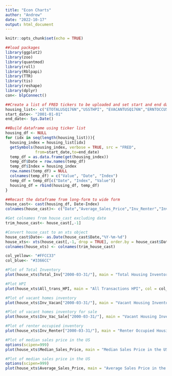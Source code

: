 ```yaml
---
title: "Econ Charts"
author: "Andrew"
date: "2022-10-17"
output: html_document
---
```


```r
knitr::opts_chunk$set(echo = TRUE)
```

```r
##load packages
library(ggplot2)
library(zoo)
library(quantmod)
library(roll)
library(Rblpapi)
library(TTR)
library(tis)
library(reshape)
library(dplyr)
con<- blpConnect()
```

```r
##Create a list of FRED tickers to be uploaded and set start and end dates for data (quarterly data)
housing_list<- c("ETOTALUSQ176N","USSTHPI", "EVACANTUSQ176N","ERNTOCCUSQ176N","MSPUS","ASPUS","ESALEUSQ176N")
start_date<- "2001-01-01"
end_date<- Sys.Date()
```

```r
##Build dataframe using ticker list
housing_df <- NULL
for (idx in seq(length(housing_list))){
  housing_index = housing_list[idx]
  getSymbols(housing_index, verbose = TRUE, src = "FRED", 
             from=start_date,to=end_date)
  temp_df = as.data.frame(get(housing_index))
  temp_df$Date = row.names(temp_df)
  temp_df$Index = housing_index
  row.names(temp_df) = NULL
  colnames(temp_df) = c("Value", "Date", "Index")
  temp_df = temp_df[c("Date", "Index", "Value")]
  housing_df = rbind(housing_df, temp_df)
}
```

```r
##Recast the dataframe from long-form to wide form
house_cast<- cast(housing_df, Date~Index)
colnames(house_cast)<- c("Date","Average_Sales_Price","Inv_Renter","Inv_Vac_Sale", "Total_Inv", "Inv_Vacant","Median_Sales_Price", "All_trans_HPI")
```
```r
#Get colnames from house_cast excluding date
trim_house_cast<- house_cast[,-1]
```


```r
#Convert house_cast to an xts object
house_cast$Date<- as.Date(house_cast$Date,"%Y-%m-%d")
house_xts<- xts(house_cast[,-1, drop = TRUE], order.by = house_cast$Date)
colnames(house_xts) <- colnames(trim_house_cast)
```

```r
col_yellow<- "#FFCC33"
col_blue<- "#3366CC"
```


```r
#Plot of Total Inventory
plot(house_xts$Total_Inv["2000-03-31/"], main = "Total Housing Inventory", col = col_yellow)
```
```r
#Plot HPI
plot(house_xts$All_trans_HPI, main = "All Transactions HPI", col = col_yellow)
```

```r
#Plot of vacant homes inventory
plot(house_xts$Inv_Vacan["2000-03-31/"], main = "Vacant Housing Inventory", col = col_yellow)
```

```r
#Plot of vacant homes inventory for sale
plot(house_xts$Inv_Vac_Sale["2000-03-31/"], main = "Vacant Housing Inventory for Sale", col = col_yellow)
```

```r
#Plot of renter occupied inventory
plot(house_xts$Inv_Renter["2000-03-31/"], main = "Renter Occupied Housing Inventory", col = col_yellow)
```

```r
#Plot of median sales price in the US
options(scipen=999)
plot(house_xts$Median_Sales_Price, main = "Median Sales Price in the US", col = col_yellow)
```
```r
#Plot of median sales price in the US
options(scipen=999)
plot(house_xts$Average_Sales_Price, main = "Average Sales Price in the US", col = col_yellow)
```




